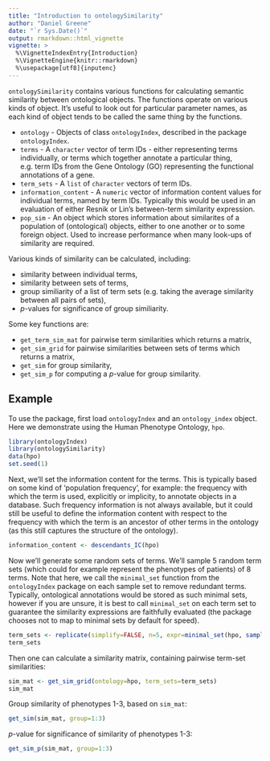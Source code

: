 ```yaml
---
title: "Introduction to ontologySimilarity"
author: "Daniel Greene"
date: "`r Sys.Date()`"
output: rmarkdown::html_vignette
vignette: >
  %\VignetteIndexEntry{Introduction}
  %\VignetteEngine{knitr::rmarkdown}
  %\usepackage[utf8]{inputenc}
---
```


`ontologySimilarity` contains various functions for calculating semantic similarity between ontological objects. The functions operate on various kinds of object. It's useful to look out for particular parameter names, as each kind of object tends to be called the same thing by the functions.

* `ontology` - Objects of class `ontologyIndex`, described in the package `ontologyIndex`.
* `terms` - A `character` vector of term IDs - either representing terms individually, or terms which together annotate a particular thing, e.g. term IDs from the Gene Ontology (GO) representing the functional annotations of a gene.
* `term_sets` - A `list` of `character` vectors of term IDs.
* `information_content` - A `numeric` vector of information content values for individual terms, named by term IDs. Typically this would be used in an evaluation of either Resnik or Lin's between-term similarity expression.
* `pop_sim` - An object which stores information about similarites of a population of (ontological) objects, either to one another or to some foreign object. Used to increase performance when many look-ups of similarity are required.

Various kinds of similarity can be calculated, including:

* similarity between individual terms,
* similarity between sets of terms,
* group similiarity of a list of term sets (e.g. taking the average similarity between all pairs of sets),
* *p*-values for significance of group similiarity.

Some key functions are:

* `get_term_sim_mat` for pairwise term similarities which returns a matrix,
* `get_sim_grid` for pairwise similarities between sets of terms which returns a matrix,
* `get_sim` for group similarity,
* `get_sim_p` for computing a *p*-value for group similarity.

## Example

To use the package, first load `ontologyIndex` and an `ontology_index` object. Here we demonstrate using the Human Phenotype Ontology, `hpo`. 

```r
library(ontologyIndex)
library(ontologySimilarity)
data(hpo)
set.seed(1)
```

Next, we'll set the information content for the terms. This is typically based on some kind of 'population frequency', for example: the frequency with which the term is used, explicitly or implicity, to annotate objects in a database. Such frequency information is not always available, but it could still be useful to define the information content with respect to the frequency with which the term is an ancestor of other terms in the ontology (as this still captures the structure of the ontology).

```r
information_content <- descendants_IC(hpo)
```

Now we'll generate some random sets of terms. We'll sample 5 random term sets (which could for example represent the phenotypes of patients) of 8 terms. Note that here, we call the `minimal_set` function from the `ontologyIndex` package on each sample set to remove redundant terms. Typically, ontological annotations would be stored as such minimal sets, however if you are unsure, it is best to call `minimal_set` on each term set to guarantee the similarity expressions are faithfully evaluated (the package chooses not to map to minimal sets by default for speed).

```r
term_sets <- replicate(simplify=FALSE, n=5, expr=minimal_set(hpo, sample(hpo$id, size=8)))
term_sets
```

Then one can calculate a similarity matrix, containing pairwise term-set similarities:
```r
sim_mat <- get_sim_grid(ontology=hpo, term_sets=term_sets)
sim_mat
```

Group similarity of phenotypes 1-3, based on `sim_mat`:
```r
get_sim(sim_mat, group=1:3)
```

*p*-value for significance of similarity of phenotypes 1-3:
```r
get_sim_p(sim_mat, group=1:3)
```
